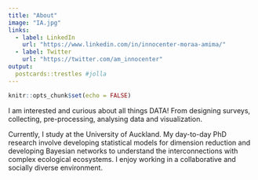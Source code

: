 ```yaml
---
title: "About"
image: "IA.jpg"
links: 
  - label: LinkedIn
    url: "https://www.linkedin.com/in/innocenter-moraa-amima/"
  - label: Twitter
    url: "https://twitter.com/am_innocenter"
output:
  postcards::trestles #jolla 
---
```


```r
knitr::opts_chunk$set(echo = FALSE)
```

I am interested and curious about all things DATA! From designing surveys, collecting, pre-processing, analysing data and visualization. 

Currently, I study at the University of Auckland. My day-to-day PhD research involve developing statistical models for dimension reduction and developing Bayesian networks  to understand the interconnections with complex ecological ecosystems. I enjoy working in a collaborative and socially diverse environment.


